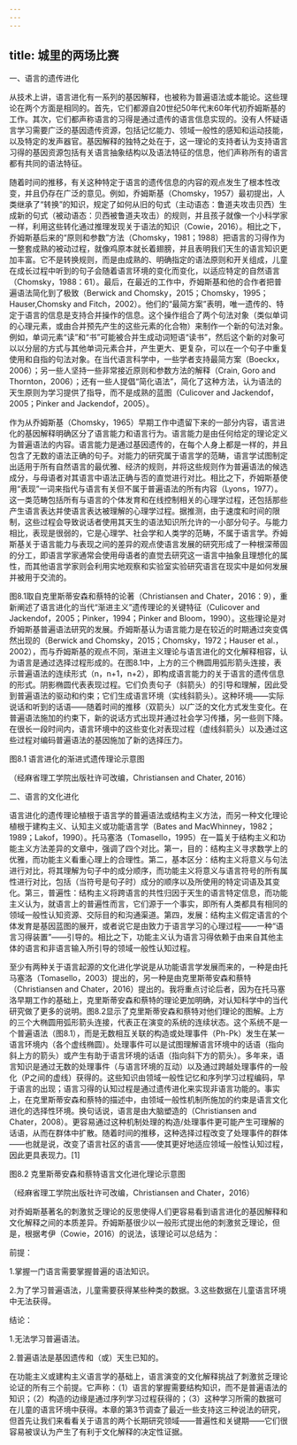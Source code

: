 ```yaml
---
---
---
```

title: 城里的两场比赛
---





一、语言的遗传进化


从技术上讲，语言进化有一系列的基因解释，也被称为普遍语法或本能论。这些理论在两个方面是相同的。首先，它们都源自20世纪50年代末60年代初乔姆斯基的工作。其次，它们都声称语言的习得是通过遗传的语言信息实现的。没有人怀疑语言学习需要广泛的基因遗传资源，包括记忆能力、领域一般性的感知和运动技能，以及特定的发声器官。基因解释的独特之处在于，这一理论的支持者认为支持语言习得的基因资源包括有关语言抽象结构以及语法特征的信息，他们声称所有的语言都有共同的语法特征。

随着时间的推移，有关这种特定于语言的遗传信息的内容的观点发生了根本性改变，并且仍存在广泛的意见。例如，乔姆斯基（Chomsky，1957）最初提出，人类继承了“转换”的知识，规定了如何从旧的句式（主动语态：鲁道夫攻击贝西）生成新的句式（被动语态：贝西被鲁道夫攻击）的规则，并且孩子就像一个小科学家一样，利用这些转化通过推理发现关于语法的知识（Cowie，2016）。相比之下，乔姆斯基后来的“原则和参数”方法（Chomsky，1981；1988）把语言的习得作为一整套成熟的被动过程，就像鸡原本就长着翅膀，并且表明我们天生的语言知识更加丰富。它不是转换规则，而是由成熟的、明确指定的语法原则和开关组成，儿童在成长过程中听到的句子会随着语言环境的变化而变化，以适应特定的自然语言（Chomsky，1988：61）。最后，在最近的工作中，乔姆斯基和他的合作者把普遍语法简化到了极致（Berwick and Chomsky，2015；Chomsky，1995；Hauser,Chomsky and Fitch，2002）。他们的“最简方案”表明，唯一遗传的、特定于语言的信息是支持合并操作的信息。这个操作组合了两个句法对象（类似单词的心理元素，或由合并预先产生的这些元素的化合物）来制作一个新的句法对象。例如，单词元素“读”和“书”可能被合并生成动词短语“读书”，然后这个新的对象可以以分层的方式与其他单词元素合并，产生更大、更复杂，可以在一个句子中重复使用和自指的句法对象。在当代语言科学中，一些学者支持最简方案（Boeckx，2006）；另一些人坚持一些非常接近原则和参数方法的解释（Crain, Goro and Thornton，2006）；还有一些人提倡“简化语法”，简化了这种方法，认为语法的天生原则为学习提供了指导，而不是成熟的蓝图（Culicover and Jackendof，2005；Pinker and Jackendof，2005）。

作为从乔姆斯基（Chomsky，1965）早期工作中遗留下来的一部分内容，语言进化的基因解释明确区分了语言能力和语言行为。语言能力是由任何给定的理论定义为普遍语法的内容。语言能力是通过基因遗传的，在每个人身上都是一样的，并且包含了无数的语法正确的句子。对能力的研究属于语言学的范畴，语言学试图制定出适用于所有自然语言的最优雅、经济的规则，并将这些规则作为普遍语法的候选成分，与母语者对其语言中语法正确与否的直觉进行对比。相比之下，乔姆斯基使用“表现”一词来指代与语言有关但不属于普遍语法的所有内容（Lyons，1977）。这一类范畴包括所有与语言的个体发育和在线控制相关的心理学过程，还包括那些产生语言表达并使语言表达被理解的心理学过程。据推测，由于速度和时间的限制，这些过程会导致说话者使用其天生的语法知识所允许的一小部分句子。与能力相比，表现是很弱的，它是心理学、社会学和人类学的范畴，不属于语言学。乔姆斯基关于语言能力与表现之间的差异的观点使语言发展的研究形成了一种根深蒂固的分工，即语言学家通常会使用母语者的直觉去研究这一语言中抽象且理想化的属性，而其他语言学家则会利用实地观察和实验室实验研究语言在现实中是如何发展并被用于交流的。

图8.1取自克里斯蒂安森和蔡特的论著（Christiansen and Chater，2016：9），重新阐述了语言进化的当代“渐进主义”遗传理论的关键特征（Culicover and Jackendof，2005；Pinker，1994；Pinker and Bloom，1990）。这些理论是对乔姆斯基普遍语法研究的发展。乔姆斯基认为语言能力是在较近的时期通过突变偶然出现的（Berwick and Chomsky，2015；Chomsky，1972；Hauser et al.，2002），而与乔姆斯基的观点不同，渐进主义理论与语言进化的文化解释相容，认为语言是通过选择过程形成的。在图8.1中，上方的三个椭圆用弧形箭头连接，表示普遍语法的连续形式（n，n+1，n+2），即构成语言能力的关于语言的遗传信息的形式。阴影椭圆代表表现过程。它们负责句子（斜箭头）的引导和理解，因此受到普遍语法的驱动和约束；它们生成语言环境（实线斜箭头）。这种环境——实际说话和听到的话语——随着时间的推移（双箭头）以广泛的文化方式发生变化。在普遍语法施加的约束下，新的说话方式出现并通过社会学习传播，另一些则下降。在很长一段时间内，语言环境中的这些变化对表现过程（虚线斜箭头）以及通过这些过程对编码普遍语法的基因施加了新的选择压力。

图8.1 语言进化的渐进式遗传理论示意图

（经麻省理工学院出版社许可改编，Christiansen and Chater, 2016）





二、语言的文化进化


语言进化的遗传理论植根于语言学的普遍语法或结构主义方法，而另一种文化理论植根于建构主义、认知主义或功能语言学（Bates and MacWhinney，1982；1989；Lakof，1990）。托马塞洛（Tomasello，1995）在一篇关于结构主义和功能主义方法差异的文章中，强调了四个对比。第一，目的：结构主义寻求数学上的优雅，而功能主义看重心理上的合理性。第二，基本区分：结构主义将意义与句法进行对比，将其理解为句子中的成分顺序，而功能主义将意义与语言符号的所有属性进行对比，包括（当符号是句子时）成分的顺序以及所使用的特定词语及其变化。第三，普遍性：结构主义将跨语言的共性归因于天生的语言特定信息，而功能主义认为，就语言上的普遍性而言，它们源于一个事实，即所有人类都具有相同的领域一般性认知资源、交际目的和沟通渠道。第四，发展：结构主义假定语言的个体发育是基因蓝图的展开，或者说它是由致力于语言学习的心理过程——一种“语言习得装置”——引导的。相比之下，功能主义认为语言习得依赖于由来自其他主体的语言和非语言输入所引导的领域一般性认知过程。

至少有两种关于语言起源的文化进化学说是从功能语言学发展而来的，一种是由托马塞洛（Tomasello，2003）提出的，另一种是由克里斯蒂安森和蔡特（Christiansen and Chater，2016）提出的。我将重点讨论后者，因为在托马塞洛早期工作的基础上，克里斯蒂安森和蔡特的理论更加明确，对认知科学中的当代研究做了更多的说明。图8.2显示了克里斯蒂安森和蔡特对他们理论的图解。上方的三个大椭圆用弧形箭头连接，代表正在演变的系统的连续状态。这个系统不是一个普遍语法（图8.1），而是无数相互关联的构造或处理事件（Ph-Pk）发生在某一语言环境内（各个虚线椭圆）。处理事件可以是试图理解语言环境中的话语（指向斜上方的箭头）或产生有助于语言环境的话语（指向斜下方的箭头）。多年来，语言知识是通过无数的处理事件（与语言环境的互动）以及通过跨越处理事件的一般化（P之间的虚线）获得的。这些知识由领域一般性记忆和序列学习过程编码，早于语言的出现；语言习得的认知过程是通过遗传进化来实现非语言功能的。事实上，在克里斯蒂安森和蔡特的描述中，由领域一般性机制所施加的约束是语言文化进化的选择性环境。换句话说，语言是由大脑塑造的（Christiansen and Chater，2008）。更容易通过这种机制处理的构造/处理事件更可能产生可理解的话语，从而在群体中扩散。随着时间的推移，这种选择过程改变了处理事件的群体——也就是说，改变了语言社区的语言——使其更好地适应领域一般性认知过程，因此更具表现力。[1]

图8.2 克里斯蒂安森和蔡特语言文化进化理论示意图

（经麻省理工学院出版社许可改编，Christiansen and Chater，2016）



对乔姆斯基著名的刺激贫乏理论的反思使得人们更容易看到语言进化的基因解释和文化解释之间的本质差异。乔姆斯基很少以一般形式提出他的刺激贫乏理论，但是，根据考伊（Cowie，2016）的说法，该理论可以总结为：


前提：

1.掌握一门语言需要掌握普遍的语法知识。

2.为了学习普遍语法，儿童需要获得某些种类的数据。3.这些数据在儿童语言环境中无法获得。

结论：

1.无法学习普遍语法。

2.普遍语法是基因遗传和（或）天生已知的。




在功能主义或建构主义语言学的基础上，语言演变的文化解释挑战了刺激贫乏理论论证的所有三个前提。它声称：（1）语言的掌握需要结构知识，而不是普遍语法的知识；（2）构造的边缘是通过序列学习过程获得的；（3）这种学习所需的数据可在儿童的语言环境中获得。本章的第3节调查了最近一些支持这三种说法的研究，但首先让我们来看看关于语言的两个长期研究领域——普遍性和关键期——它们很容易被误认为产生了有利于文化解释的决定性证据。